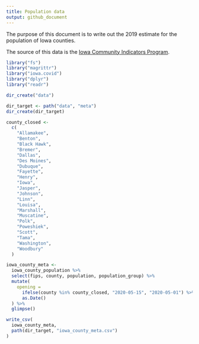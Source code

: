 ```yaml
---
title: Population data
output: github_document
---
```


The purpose of this document is to write out the 2019 estimate for the population of Iowa counties. 

The source of this data is the [Iowa Community Indicators Program](https://www.icip.iastate.edu/tables/population/counties-estimates).

```r
library("fs")
library("magrittr")
library("iowa.covid")
library("dplyr")
library("readr")
```

```r
dir_create("data")

dir_target <- path("data", "meta")
dir_create(dir_target)
```

```r
county_closed <- 
  c(
    "Allamakee", 
    "Benton", 
    "Black Hawk", 
    "Bremer", 
    "Dallas", 
    "Des Moines", 
    "Dubuque", 
    "Fayette", 
    "Henry", 
    "Iowa", 
    "Jasper", 
    "Johnson", 
    "Linn", 
    "Louisa", 
    "Marshall", 
    "Muscatine", 
    "Polk", 
    "Poweshiek", 
    "Scott", 
    "Tama", 
    "Washington", 
    "Woodbury"
  )
```


```r
iowa_county_meta <-
  iowa_county_population %>%
  select(fips, county, population, population_group) %>%
  mutate(
    opening = 
      ifelse(county %in% county_closed, "2020-05-15", "2020-05-01") %>%
      as.Date()
  ) %>%
  glimpse()
```

```r
write_csv(
  iowa_county_meta, 
  path(dir_target, "iowa_county_meta.csv")
)
```
